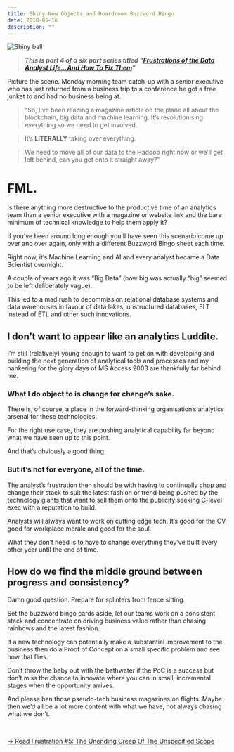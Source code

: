 ```yaml
---
title: Shiny New Objects and Boardroom Buzzword Bingo
date: 2018-05-16
description: ""
---
```

![Shiny ball](/images/shiny-ball.jpg)

> **_This is part 4 of a six part series titled &#8220;[Frustrations of the Data Analyst Life&#8230;And How To Fix Them][1]&#8220;_**

Picture the scene. Monday morning team catch-up with a senior executive who has just returned from a business trip to a conference he got a free junket to and had no business being at.

> “So, I’ve been reading a magazine article on the plane all about the blockchain, big data and machine learning.
> It’s revolutionising everything so we need to get involved.

> It’s **LITERALLY** taking over everything.

> We need to move all of our data to the Hadoop right now or we’ll get left behind, can you get onto it straight away?”


# **FML.**

Is there anything more destructive to the productive time of an analytics team than a senior executive with a magazine or website link and the bare minimum of technical knowledge to help them apply it?

If you’ve been around long enough you’ll have seen this scenario come up over and over again, only with a different Buzzword Bingo sheet each time.

Right now, it’s Machine Learning and AI and every analyst became a Data Scientist overnight.

A couple of years ago it was “Big Data” (how big was actually “big” seemed to be left deliberately vague).

This led to a mad rush to decommission relational database systems and data warehouses in favour of data lakes, unstructured databases, ELT instead of ETL and other such innovations.

## I don’t want to appear like an analytics Luddite.

I’m still (relatively) young enough to want to get on with developing and building the next generation of analytical tools and processes and my hankering for the glory days of MS Access 2003 are thankfully far behind me.

### **What I do object to is change for change’s sake.**

There is, of course, a place in the forward-thinking organisation’s analytics arsenal for these technologies.

For the right use case, they are pushing analytical capability far beyond what we have seen up to this point.

And that’s obviously a good thing.

### **But it’s not for everyone, all of the time.**

The analyst’s frustration then should be with having to continually chop and change their stack to suit the latest fashion or trend being pushed by the technology giants that want to sell them onto the publicity seeking C-level exec with a reputation to build.

Analysts will always want to work on cutting edge tech. It’s good for the CV, good for workplace morale and good for the soul.

What they don’t need is to have to change everything they’ve built every other year until the end of time.

## How do we find the middle ground between progress and consistency?

Damn good question. Prepare for splinters from fence sitting.

Set the buzzword bingo cards aside, let our teams work on a consistent stack and concentrate on driving business value rather than chasing rainbows and the latest fashion.

If a new technology can potentially make a substantial improvement to the business then do a Proof of Concept on a small specific problem and see how that flies.

Don’t throw the baby out with the bathwater if the PoC is a success but don’t miss the chance to innovate where you can in small, incremental stages when the opportunity arrives.

And please ban those pseudo-tech business magazines on flights. Maybe then we’d all be a lot more content with what we have, not always chasing what we don’t.

&nbsp;

[-> Read Frustration #5: The Unending Creep Of The Unspecified Scope][2]

 [1]: https://alanhylands.com/frustrations-of-the-data-analyst-life/
 [2]: https://alanhylands.com/the-unending-creep-of-the-unspecified-scope/